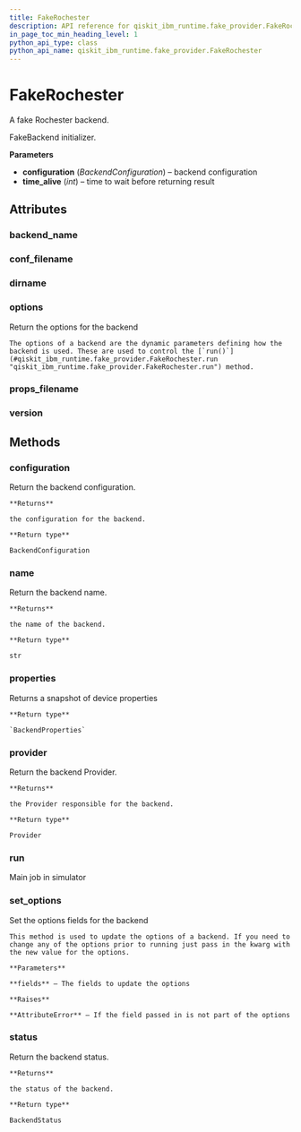 ```yaml
---
title: FakeRochester
description: API reference for qiskit_ibm_runtime.fake_provider.FakeRochester
in_page_toc_min_heading_level: 1
python_api_type: class
python_api_name: qiskit_ibm_runtime.fake_provider.FakeRochester
---
```


# FakeRochester

<Class id="qiskit_ibm_runtime.fake_provider.FakeRochester" isDedicatedPage={true} github="https://github.com/qiskit/qiskit-ibm-runtime/tree/stable/0.18/qiskit_ibm_runtime/fake_provider/backends/rochester/fake_rochester.py" signature="FakeRochester">
  A fake Rochester backend.

  FakeBackend initializer.

  **Parameters**

  *   **configuration** (*BackendConfiguration*) – backend configuration
  *   **time\_alive** (*int*) – time to wait before returning result

  ## Attributes

  ### backend\_name

  <Attribute id="qiskit_ibm_runtime.fake_provider.FakeRochester.backend_name" attributeValue="'fake_rochester'" />

  ### conf\_filename

  <Attribute id="qiskit_ibm_runtime.fake_provider.FakeRochester.conf_filename" attributeValue="'conf_rochester.json'" />

  ### dirname

  <Attribute id="qiskit_ibm_runtime.fake_provider.FakeRochester.dirname" attributeValue="'/home/runner/work/qiskit-ibm-runtime/qiskit-ibm-runtime/qiskit_ibm_runtime/fake_provider/backends/rochester'" />

  ### options

  <Attribute id="qiskit_ibm_runtime.fake_provider.FakeRochester.options">
    Return the options for the backend

    The options of a backend are the dynamic parameters defining how the backend is used. These are used to control the [`run()`](#qiskit_ibm_runtime.fake_provider.FakeRochester.run "qiskit_ibm_runtime.fake_provider.FakeRochester.run") method.
  </Attribute>

  ### props\_filename

  <Attribute id="qiskit_ibm_runtime.fake_provider.FakeRochester.props_filename" attributeValue="'props_rochester.json'" />

  ### version

  <Attribute id="qiskit_ibm_runtime.fake_provider.FakeRochester.version" attributeValue="1" />

  ## Methods

  ### configuration

  <Function id="qiskit_ibm_runtime.fake_provider.FakeRochester.configuration" signature="configuration()">
    Return the backend configuration.

    **Returns**

    the configuration for the backend.

    **Return type**

    BackendConfiguration
  </Function>

  ### name

  <Function id="qiskit_ibm_runtime.fake_provider.FakeRochester.name" signature="name()">
    Return the backend name.

    **Returns**

    the name of the backend.

    **Return type**

    str
  </Function>

  ### properties

  <Function id="qiskit_ibm_runtime.fake_provider.FakeRochester.properties" signature="properties()">
    Returns a snapshot of device properties

    **Return type**

    `BackendProperties`
  </Function>

  ### provider

  <Function id="qiskit_ibm_runtime.fake_provider.FakeRochester.provider" signature="provider()">
    Return the backend Provider.

    **Returns**

    the Provider responsible for the backend.

    **Return type**

    Provider
  </Function>

  ### run

  <Function id="qiskit_ibm_runtime.fake_provider.FakeRochester.run" signature="run(run_input, **kwargs)">
    Main job in simulator
  </Function>

  ### set\_options

  <Function id="qiskit_ibm_runtime.fake_provider.FakeRochester.set_options" signature="set_options(**fields)">
    Set the options fields for the backend

    This method is used to update the options of a backend. If you need to change any of the options prior to running just pass in the kwarg with the new value for the options.

    **Parameters**

    **fields** – The fields to update the options

    **Raises**

    **AttributeError** – If the field passed in is not part of the options
  </Function>

  ### status

  <Function id="qiskit_ibm_runtime.fake_provider.FakeRochester.status" signature="status()">
    Return the backend status.

    **Returns**

    the status of the backend.

    **Return type**

    BackendStatus
  </Function>
</Class>

